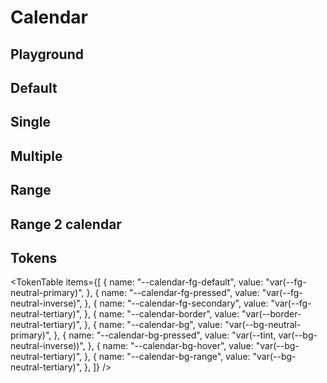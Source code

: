 



<Meta title="Calendar" of={CalendarStories} />

# Calendar

<ThemeSelect />

## Playground

<Canvas of={CalendarStories.Default} />
<Controls />

## Default

<Canvas of={CalendarStories.Mode_Default} />

## Single

<Canvas of={CalendarStories.Mode_Single} />

## Multiple

<Canvas of={CalendarStories.Mode_Multiple} />

## Range

<Canvas of={CalendarStories.Mode_Range} />

## Range 2 calendar

<Canvas of={CalendarStories.Mode_Range2} />

## Tokens

<TokenTable
  items={[
    {
      name: "--calendar-fg-default",
      value: "var(--fg-neutral-primary)",
    },
    {
      name: "--calendar-fg-pressed",
      value: "var(--fg-neutral-inverse)",
    },
    {
      name: "--calendar-fg-secondary",
      value: "var(--fg-neutral-tertiary)",
    },
    {
      name: "--calendar-border",
      value: "var(--border-neutral-tertiary)",
    },
    {
      name: "--calendar-bg",
      value: "var(--bg-neutral-primary)",
    },
    {
      name: "--calendar-bg-pressed",
      value: "var(--tint, var(--bg-neutral-inverse))",
    },
    {
      name: "--calendar-bg-hover",
      value: "var(--bg-neutral-tertiary)",
    },
    {
      name: "--calendar-bg-range",
      value: "var(--bg-neutral-tertiary)",
    },
  ]}
/>

<Toaster className="sb-unstyled" position="bottom-right" />
